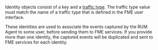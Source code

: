 Identity objects consist of a key and a [traffic type](https://help.split.io/hc/en-us/articles/360019916311-Traffic-type). The traffic type value must match the name of a traffic type that is defined in the FME user interface.

These identities are used to associate the events captured by the RUM Agent to some user, before sending them to FME services. If you provide more than one identity, the captured events will be duplicated and sent to FME services for each identity.